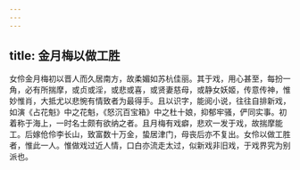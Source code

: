 ```yaml
---
---
---
```

title: 金月梅以做工胜
---



女伶金月梅初以晋人而久居南方，故柔媚如苏杭佳丽。其于戏，用心甚至，每扮一角，必有所揣摩，或贞或淫，或悲或喜，或贤妻慈母，或静女妖姬，传意传神，惟妙惟肖，大抵尤以悲惋有情致者为最得手。且以识字，能阅小说，往往自排新戏，如演《占花魁》中之花魁，《怒沉百宝箱》中之杜十娘，抑郁牢骚，俨同实事。初着称于海上，一时名士颇有欲纳之者。且月梅有戏癖，悲欢一发于戏，故揣摩能工。后嫁伧伶李长山，致富数十万金，蛰居津门，母丧后亦不复出。女伶以做工胜者，惟此一人。惟做戏过近人情，口白亦流走太过，似新戏非旧戏，于戏界究为别派也。